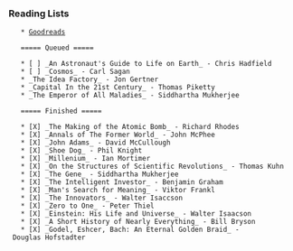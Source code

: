 
=== Reading Lists ===

    * [[https://www.goodreads.com/review/list/35857728-james-moriarty|Goodreads]]

    ===== Queued =====

    * [ ] _An Astronaut's Guide to Life on Earth_ - Chris Hadfield
    * [ ] _Cosmos_ - Carl Sagan
    * _The Idea Factory_ - Jon Gertner
    * _Capital In the 21st Century_ - Thomas Piketty
    * _The Emperor of All Maladies_ - Siddhartha Mukherjee


    ===== Finished =====

    * [X] _The Making of the Atomic Bomb_ - Richard Rhodes
    * [X] _Annals of The Former World_ - John McPhee
    * [X] _John Adams_ - David McCullough
    * [X] _Shoe Dog_ - Phil Knight
    * [X] _Millenium_ - Ian Mortimer
    * [X] _On the Structures of Scientific Revolutions_ - Thomas Kuhn
    * [X] _The Gene_ - Siddhartha Mukherjee
    * [X] _The Intelligent Investor_ - Benjamin Graham
    * [X] _Man's Search for Meaning_ - Viktor Frankl
    * [X] _The Innovators_ - Walter Isaccson
    * [X] _Zero to One_ - Peter Thiel
    * [X] _Einstein: His Life and Universe_ - Walter Isaacson
    * [X] _A Short History of Nearly Everything_ - Bill Bryson
    * [X] _Godel, Eshcer, Bach: An Eternal Golden Braid_ - Douglas Hofstadter
